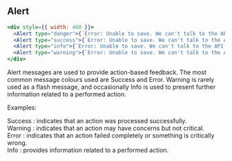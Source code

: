 
## Alert

```jsx live=true
<div style={{ width: 400 }}>
  <Alert type="danger">{`Error: Unable to save. We can't talk to the API, try again in a bit.`}</Alert>
  <Alert type="success">{`Error: Unable to save. We can't talk to the API, try again in a bit.`}</Alert>
  <Alert type="info">{`Error: Unable to save. We can't talk to the API, try again in a bit.`}</Alert>
  <Alert type="warning">{`Error: Unable to save. We can't talk to the API, try again in a bit.`}</Alert>
</div>
```

<DesignNotes>
  <div>
    <p>
      Alert messages are used to provide action-based feedback. The most common message colours used are
      <span className="text-green">Success</span> and <span className="text-red">Error</span>.<span className="text-orange">
        Warning
      </span> is rarely used as a flash message, and occasionally
      <span className="text-cyan">Info</span> is used to present further information related to a performed action.
    </p>
    <label>Examples:</label>
    <p>
      <span className="text-green">Success</span> : indicates that an action was processed successfully.
      <br />
      <span className="text-orange">Warning</span> : indicates that an action may have concerns but not critical.
      <br />
      <span className="text-red">Error</span> : indicates that an action failed completely or something is critically
      wrong.
      <br />
      <span className="text-cyan">Info</span> : provides information related to a performed action.
    </p>
  </div>
</DesignNotes>
<Props componentName="Alert" />
